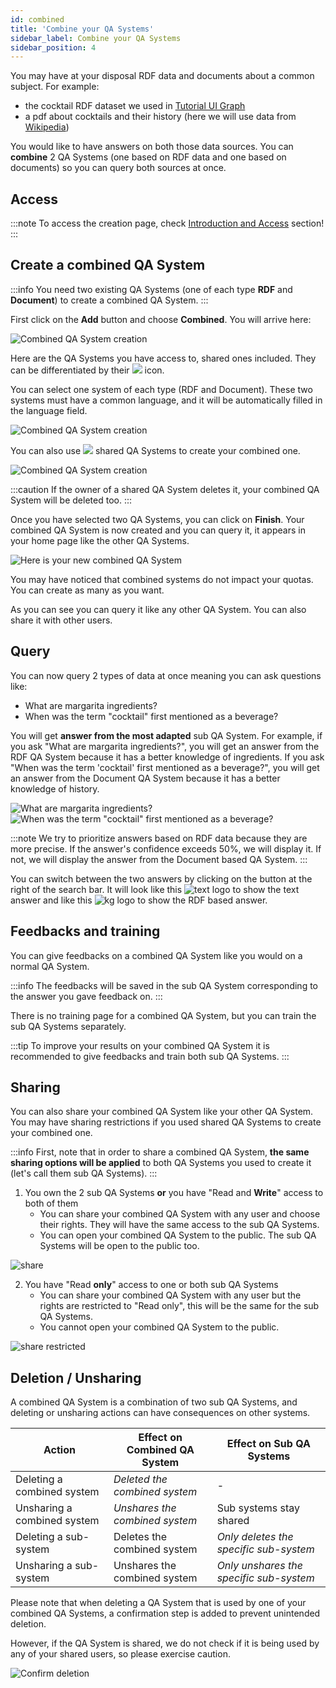 ```yaml
---
id: combined
title: 'Combine your QA Systems'
sidebar_label: Combine your QA Systems
sidebar_position: 4
---
```




You may have at your disposal RDF data and documents about a common subject. For example:

* the cocktail RDF dataset we used in [Tutorial UI Graph](/tutorial-ui-graph/rdf-to-qa)
* a pdf about cocktails and their history (here we will use data from [Wikipedia](https://en.wikipedia.org/wiki/Cocktail))

You would like to have answers on both those data sources. You can **combine** 2 QA Systems (one based on RDF data and one based on documents) so you can query both sources at once.


## Access
:::note
To access the creation page, check [Introduction and Access](/tutorial-ui/access) section!
:::

## Create a combined QA System
:::info
You need two existing QA Systems (one of each type **RDF** and **Document**) to create a combined QA System.
:::

First click on the **Add** button and choose **Combined**. You will arrive here:

<Image src='/img/screenshots/tuto-ui-combined/combined-wizard-empty.png' alt='Combined QA System creation'/>

<p>
  Here are the QA Systems you have access to, shared ones included. They can be differentiated by their 
  <img src='/img/icons/shared.svg' style={{ width: '30px', padding: '0 5px', verticalAlign: 'middle' }}/>
  icon. 
</p>

You can select one system of each type (RDF and Document). These two systems must have a common language, and it will be automatically filled in the language field.

<Image src='/img/screenshots/tuto-ui-combined/combined-wizard-owned.png' alt='Combined QA System creation'/>

<div>
    <Admonition type='tip'>
    <p>
        You can also use 
        <img src='/img/icons/shared.svg' style={{ width: '30px', padding: '0 5px', verticalAlign: 'middle' }}/>
        shared QA Systems to create your combined one.
      </p>
    </Admonition>
</div>

<Image src='/img/screenshots/tuto-ui-combined/combined-wizard-shared.png' alt='Combined QA System creation'/>

:::caution
If the owner of a shared QA System deletes it, your combined QA System will be deleted too.
:::

Once you have selected two QA Systems, you can click on **Finish**. Your combined QA System is now created and you can query it, it appears in your home page like the other QA Systems.

<Image src='/img/screenshots/tuto-ui-combined/home-page-new-combined.png' alt='Here is your new combined QA System'/>

You may have noticed that combined systems do not impact your quotas. You can create as many as you want.

As you can see you can query it like any other QA System. You can also share it with other users.

## Query

You can now query 2 types of data at once meaning you can ask questions like:
- What are margarita ingredients?
- When was the term "cocktail" first mentioned as a beverage?

You will get **answer from the most adapted** sub QA System. For example, if you ask "What are margarita ingredients?", you will get an answer from the RDF QA System because it has a better knowledge of ingredients. If you ask "When was the term 'cocktail' first mentioned as a beverage?", you will get an answer from the Document QA System because it has a better knowledge of history.

<Image src='/img/screenshots/tuto-ui-combined/combined-kg-answer.png' alt='What are margarita ingredients?'/>

<Image src='/img/screenshots/tuto-ui-combined/combined-text-answer-first-mention.png' alt='When was the term "cocktail" first mentioned as a beverage?'/>

:::note
We try to prioritize answers based on RDF data because they are more precise. If the answer's confidence exceeds 50%, we will display it. If not, we will display the answer from the Document based QA System.
:::

<div>
    <Admonition type='tip'>
    <p>
        You can switch between the two answers by clicking on the button at the right of the search bar. It will look like this 
        <img src='/img/icons/qa-system-default/text.svg' alt='text logo' style={{ width: '30px', padding: '0 5px', verticalAlign: 'middle' }}/> 
        to show the text answer and like this
        <img src='/img/icons/qa-system-default/graph.svg' alt='kg logo' style={{ width: '30px', padding: '0 5px', verticalAlign: 'middle' }}/> 
        to show the RDF based answer.
      </p>
    </Admonition>
</div>

## Feedbacks and training

You can give feedbacks on a combined QA System like you would on a normal QA System.

:::info
The feedbacks will be saved in the sub QA System corresponding to the answer you gave feedback on.
:::

There is no training page for a combined QA System, but you can train the sub QA Systems separately.

:::tip
To improve your results on your combined QA System it is recommended to give feedbacks and train both sub QA Systems.
:::


## Sharing

You can also share your combined QA System like your other QA System. You may have sharing restrictions if you used shared QA Systems to create your combined one.

:::info
First, note that in order to share a combined QA System, **the same sharing options will be applied** to both QA Systems you used to create it (let's call them sub QA Systems).
:::

1. You own the 2 sub QA Systems **or** you have "Read and **Write**" access to both of them
    - You can share your combined QA System with any user and choose their rights. They will have the same access to the sub QA Systems. 
    - You can open your combined QA System to the public. The sub QA Systems will be open to the public too.

<Image src='/img/screenshots/tuto-ui-combined/share-owned.png' alt='share'/>


2. You have "Read **only**" access to one or both sub QA Systems
    - You can share your combined QA System with any user but the rights are restricted to "Read only", this will be the same for the sub QA Systems.
    - You cannot open your combined QA System to the public.

<Image src='/img/screenshots/tuto-ui-combined/share-read.png' alt='share restricted'/>

## Deletion / Unsharing

A combined QA System is a combination of two sub QA Systems, and deleting or unsharing actions can have consequences on other systems.

| Action | Effect on Combined QA System | Effect on Sub QA Systems |
|--------|-----------------------------|--------------------------|
| Deleting a combined system | *Deleted the combined system* | - |
| Unsharing a combined system | *Unshares the combined system* | Sub systems stay shared |
| Deleting a sub-system | Deletes the combined system | *Only deletes the specific sub-system* |
| Unsharing a sub-system | Unshares the combined system | *Only unshares the specific sub-system* |

Please note that when deleting a QA System that is used by one of your combined QA Systems, a confirmation step is added to prevent unintended deletion.

However, if the QA System is shared, we do not check if it is being used by any of your shared users, so please exercise caution.

<Image src='/img/screenshots/tuto-ui-combined/confirm-deletion.png' alt='Confirm deletion'/>
